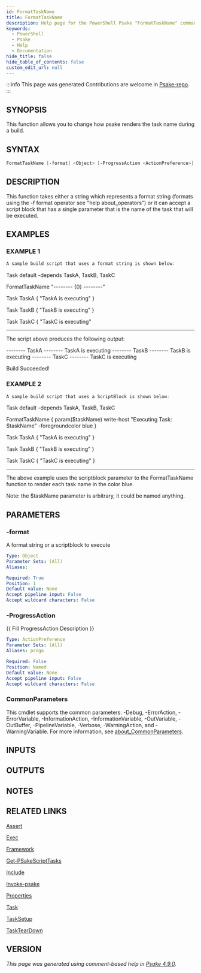 ```yaml
---
id: FormatTaskName
title: FormatTaskName
description: Help page for the PowerShell Psake "FormatTaskName" command
keywords:
  - PowerShell
  - Psake
  - Help
  - Documentation
hide_title: false
hide_table_of_contents: false
custom_edit_url: null
---
```


:::info This page was generated
Contributions are welcome in [Psake-repo](https://github.com/psake/psake).
:::

## SYNOPSIS

This function allows you to change how psake renders the task name during a build.

## SYNTAX

```powershell
FormatTaskName [-format] <Object> [-ProgressAction <ActionPreference>] [<CommonParameters>]
```

## DESCRIPTION

This function takes either a string which represents a format string (formats using the -f format operator see "help about_operators") or it can accept a script block that has a single parameter that is the name of the task that will be executed.

## EXAMPLES

### EXAMPLE 1

```powershell
A sample build script that uses a format string is shown below:
```

Task default -depends TaskA, TaskB, TaskC

FormatTaskName "-------- \{0\} --------"

Task TaskA \{
    "TaskA is executing"
\}

Task TaskB \{
    "TaskB is executing"
\}

Task TaskC \{
    "TaskC is executing"

-----------
The script above produces the following output:

-------- TaskA --------
TaskA is executing
-------- TaskB --------
TaskB is executing
-------- TaskC --------
TaskC is executing

Build Succeeded!

### EXAMPLE 2

```powershell
A sample build script that uses a ScriptBlock is shown below:
```

Task default -depends TaskA, TaskB, TaskC

FormatTaskName \{
    param($taskName)
    write-host "Executing Task: $taskName" -foregroundcolor blue
\}

Task TaskA \{
    "TaskA is executing"
\}

Task TaskB \{
    "TaskB is executing"
\}

Task TaskC \{
    "TaskC is executing"
\}

-----------
The above example uses the scriptblock parameter to the FormatTaskName function to render each task name in the color blue.

Note: the $taskName parameter is arbitrary, it could be named anything.

## PARAMETERS

### -format

A format string or a scriptblock to execute

```yaml
Type: Object
Parameter Sets: (All)
Aliases:

Required: True
Position: 1
Default value: None
Accept pipeline input: False
Accept wildcard characters: False
```

### -ProgressAction

\{\{ Fill ProgressAction Description \}\}

```yaml
Type: ActionPreference
Parameter Sets: (All)
Aliases: proga

Required: False
Position: Named
Default value: None
Accept pipeline input: False
Accept wildcard characters: False
```

### CommonParameters

This cmdlet supports the common parameters: -Debug, -ErrorAction, -ErrorVariable, -InformationAction, -InformationVariable, -OutVariable, -OutBuffer, -PipelineVariable, -Verbose, -WarningAction, and -WarningVariable. For more information, see [about_CommonParameters](http://go.microsoft.com/fwlink/?LinkID=113216).

## INPUTS

## OUTPUTS

## NOTES

## RELATED LINKS

[Assert](Assert.mdx)

[Exec](Exec.mdx)

[Framework](Framework.mdx)

[Get-PSakeScriptTasks](Get-PSakeScriptTasks.mdx)

[Include](Include.mdx)

[Invoke-psake](Invoke-psake.mdx)

[Properties](Properties.mdx)

[Task](Task.mdx)

[TaskSetup](TaskSetup.mdx)

[TaskTearDown](TaskTearDown.mdx)

## VERSION

*This page was generated using comment-based help in [Psake 4.9.0](https://github.com/psake/psake).*
